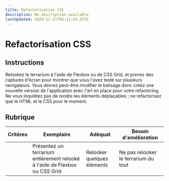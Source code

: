 ```yaml
---
title: Refactorisation CSS
description: No description available
lastUpdated: 2024-12-21T06:11:54.573Z
---
```


# Refactorisation CSS

## Instructions

Relookez le terrarium à l'aide de Flexbox ou de CSS Grid, et prenez des captures d'écran pour montrer que vous l'avez testé sur plusieurs navigateurs. Vous devrez peut-être modifier le balisage donc créez une nouvelle version de l'application avec l'art en place pour votre refactoring. Ne vous inquiétez pas de rendre les éléments déplaçables ; ne refactorisez que le HTML et le CSS pour le moment.

## Rubrique

| Critères | Exemplaire                                                         | Adéquat                      | Besoin d'amélioration                    |
| -------- | ----------------------------------------------------------------- | ----------------------------- | ------------------------------------ |
|          | Présentez un terrarium entièrement relooké à l'aide de Flexbox ou CSS Grid | Relooker quelques éléments | Ne pas relooker le terrarium du tout |

